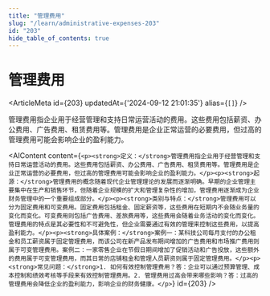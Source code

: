 ```yaml
---
title: "管理费用"
slug: "/learn/administrative-expenses-203"
id: "203"
hide_table_of_contents: true
---
```



# 管理费用

<ArticleMeta id={203} updatedAt={'2024-09-12 21:01:35'} alias={`[]`} />
<div className='border-solid border-b border-t-0 my-4 border-[var(--ifm-color-gray-300)]' />

管理费用指企业用于经营管理和支持日常运营活动的费用。这些费用包括薪资、办公费用、广告费用、租赁费用等。管理费用是企业正常运营的必要费用，但过高的管理费用可能会影响企业的盈利能力。

<AIContent content={`<p><strong>定义：</strong>管理费用指企业用于经营管理和支持日常运营活动的费用。这些费用包括薪资、办公费用、广告费用、租赁费用等。管理费用是企业正常运营的必要费用，但过高的管理费用可能会影响企业的盈利能力。</p><p><strong>起源：</strong>管理费用的概念随着现代企业管理理论的发展而逐渐明确。早期的企业管理主要集中在生产和销售环节，但随着企业规模的扩大和管理复杂性的增加，管理费用逐渐成为企业财务管理中的一个重要组成部分。</p><p><strong>类别与特点：</strong>管理费用可以分为固定费用和可变费用。固定费用包括租金、固定薪资等，这些费用在短期内不会随业务量的变化而变化。可变费用则包括广告费用、差旅费用等，这些费用会随着业务活动的变化而变化。管理费用的特点是其必要性和不可避免性，但企业需要通过有效的管理来控制这些费用，以提高盈利能力。</p><p><strong>具体案例：</strong>案例一：某科技公司每月支付的办公租金和员工薪资属于固定管理费用，而该公司在新产品发布期间增加的广告费用和市场推广费用则属于可变管理费用。案例二：一家零售企业在节假日期间增加了促销活动和广告投放，这些额外的费用属于可变管理费用，而其日常的店铺租金和管理人员薪资则属于固定管理费用。</p><p><strong>常见问题：</strong>1. 如何有效控制管理费用？答：企业可以通过预算管理、成本控制和绩效考核等手段来有效控制管理费用。2. 管理费用过高会带来哪些影响？答：过高的管理费用会降低企业的盈利能力，影响企业的财务健康。</p>`} id={203} />
